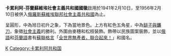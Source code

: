 {{Infobox coat of arms
|color            = #DE2929
|name             = 卡累利阿-芬兰苏维埃社会主义共和国国徽
|image            = Emblem of the Karelo-Finnish SSR.svg
|image_width      = 200
|middle           =
|middle_width     =
|middle_caption   =
|lesser           =
|lesser_width     =
|lesser_caption   =
|armiger          = {{Flag|Karelo-Finnish SSR}} 
|year_adopted     = 1941年2月10日
|year_repealed    = 1956年2月10日
|crest            =
|torse            =
|shield           = 
|supporters       = 
|compartment      =
|motto            = 
|orders           =
|other_elements   = 
|earlier_versions = 
|use              = 
}}
'''卡累利阿-芬蘭蘇維埃社會主義共和國國徽'''啟用於1941年2月10日，至1956年2月10日被併入[[俄羅斯蘇維埃聯邦社會主義共和國|俄羅斯蘇維埃聯邦社會主義共和國]]為止。

呈圓形，中為旭日初升之象，下為當地景色。上方有紅色五角星，中為[[鎚子與鐮刀|鎚子與鐮刀]]，象徵[[社會主義|社會主義]]的勝利。外圍由麥穗和松枝裝飾。飾帶以民族圖案裝飾，並以[[俄語|俄語]]和[[芬蘭語|芬蘭語]]書有[[国家格言|蘇聯格言]]「[[全世界無產者，聯合起來！|全世界無產者，聯合起來！]]」和國名。

{{苏联及其加盟共和国国徽}}
[[Category:蘇聯國徽|K]]
[[Category:卡累利阿共和国|Category:卡累利阿共和国]]
